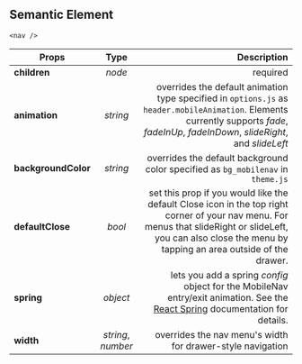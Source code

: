 
<Title type="mobile-nav" title="MobileNav">
  <Styled.p>
    The MobileNav component is an overlay that wraps your website's primary
    navigation on mobile devices.
  </Styled.p>
  <Styled.p>
    MobileNav can be configured as a full width modal or a partial width drawer
    menu. You can control this behavior in <span>options.js</span> by adjusting
    the <span>header.mobileNavWidth</span> and{" "}
    <span>header.mobileAnimation</span>.{" "}
  </Styled.p>
  <Styled.p>
    The animation style fade, fadeInUp, and fadeInDown, use a width of 100% and
    slideRight or slideLeft use the <span>mobileNavWidth</span> value.
  </Styled.p>
</Title>

## Semantic Element

`<nav />`

| Props               |        Type        |                                                                                                                                                                                                    Description |
| ------------------- | :----------------: | -------------------------------------------------------------------------------------------------------------------------------------------------------------------------------------------------------------: |
| **children**        |       _node_       |                                                                                                                                                                                                       required |
| **animation**       |      _string_      |                        overrides the default animation type specified in `options.js` as `header.mobileAnimation`. Elements currently supports _fade_, _fadeInUp_, _fadeInDown_, _slideRight_, and _slideLeft_ |
| **backgroundColor** |      _string_      |                                                                                                                               overrides the default background color specified as `bg_mobilenav` in `theme.js` |
| **defaultClose**    |       _bool_       | set this prop if you would like the default Close icon in the top right corner of your nav menu. For menus that slideRight or slideLeft, you can also close the menu by tapping an area outside of the drawer. |
| **spring**          |      _object_      |                                    lets you add a spring _config_ object for the MobileNav entry/exit animation. See the [React Spring](https://www.react-spring.io/docs/hooks/api) documentation for details. |
| **width**           | _string_, _number_ |                                                                                                                                                     overrides the nav menu's width for drawer-style navigation |

<PageLink path="/components/content-wrapper" label="ContentWrapper" />
